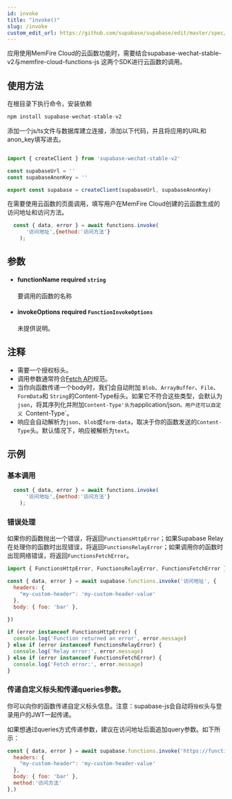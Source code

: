 ```yaml
---
id: invoke
title: "invoke()"
slug: /invoke
custom_edit_url: https://github.com/supabase/supabase/edit/master/spec/supabase_js_v2.yml
---
```


应用使用MemFire Cloud的云函数功能时，需要结合supabase-wechat-stable-v2与memfire-cloud-functions-js 这两个SDK进行云函数的调用。

## 使用方法

在根目录下执行命令，安装依赖

```js
npm install supabase-wechat-stable-v2

```

添加一个js/ts文件与数据库建立连接，添加以下代码，并且将应用的URL和anon_key填写进去。

```js

import { createClient } from 'supabase-wechat-stable-v2'

const supabaseUrl = ''
const supabaseAnonKey = ''

export const supabase = createClient(supabaseUrl, supabaseAnonKey)


```
在需要使用云函数的页面调用，填写用户在MemFire Cloud创建的云函数生成的访问地址和访问方法。

```js
  const { data, error } = await functions.invoke(
      '访问地址',{method:'访问方法'}
    );
```


## 参数


<ul className="method-list-group">
  
<li className="method-list-item">
  <h4 className="method-list-item-label">
    <span className="method-list-item-label-name">
      functionName
    </span>
    <span className="method-list-item-label-badge required">
      required
    </span>
    <span className="method-list-item-validation">
      <code>string</code>
    </span>
  </h4>
  <div class="method-list-item-description">

要调用的函数的名称

  </div>
  
</li>


<li className="method-list-item">
  <h4 className="method-list-item-label">
    <span className="method-list-item-label-name">
      invokeOptions
    </span>
    <span className="method-list-item-label-badge required">
      required
    </span>
    <span className="method-list-item-validation">
      <code>FunctionInvokeOptions</code>
    </span>
  </h4>
  <div class="method-list-item-description">

未提供说明。

  </div>
  
</li>

</ul>


## 注释

- 需要一个授权标头。
- 调用参数通常符合[Fetch API](https://developer.mozilla.org/en-US/docs/Web/API/Fetch_API)规范。
- 当你向函数传递一个body时，我们会自动附加 `Blob`、`ArrayBuffer`、`File`、`FormData`和 `String`的Content-Type标头。如果它不符合这些类型，会默认为`json`，将其序列化并附加`Content-Type'头为`application/json`。用户还可以自定义 `Content-Type`。
- 响应会自动解析为`json`、`blob`或`form-data`，取决于你的函数发送的`Content-Type`头。默认情况下，响应被解析为`text`。










## 示例

### 基本调用


```js
  const { data, error } = await functions.invoke(
      '访问地址',{method:'访问方法'}
    );
```

### 错误处理

如果你的函数抛出一个错误，将返回`FunctionsHttpError`；如果Supabase Relay在处理你的函数时出现错误，将返回`FunctionsRelayError`；如果调用你的函数时出现网络错误，将返回`FunctionsFetchError`。


```js
import { FunctionsHttpError, FunctionsRelayError, FunctionsFetchError } from "supabase-wechat-stable-v2";

const { data, error } = await supabase.functions.invoke('访问地址', {
  headers: {
    "my-custom-header": 'my-custom-header-value'
  },
  body: { foo: 'bar' },
  
})

if (error instanceof FunctionsHttpError) {
  console.log('Function returned an error', error.message)
} else if (error instanceof FunctionsRelayError) {
  console.log('Relay error:', error.message)
} else if (error instanceof FunctionsFetchError) {
  console.log('Fetch error:', error.message)
}
```

### 传递自定义标头和传递queries参数。

你可以向你的函数传递自定义标头信息。注意：supabase-js会自动将`授权`头与登录用户的JWT一起传递。

如果想通过queries方式传递参数，建议在访问地址后面追加query参数。如下所示：


```js
const { data, error } = await supabase.functions.invoke('https://functions1.memfiredb.com/xxxxxxxxx/functionName?action=pay', {
  headers: {
    "my-custom-header": 'my-custom-header-value'
  },
  body: { foo: 'bar' },
  method:'访问方法'
},)
```